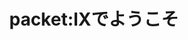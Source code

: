 ---
title: packet:IXでようこそ
description: 皆のネットワークで連繋始まるよ！
pagefind: false
template: splash
hero:
  tagline: 皆のネットワークで連繋始まるよ！
  actions:
    - text: ネットワークの登録
      link: ./guides/registering-your-network
      icon: right-arrow
---